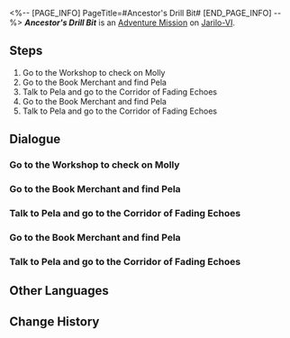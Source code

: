 <%-- [PAGE_INFO]
PageTitle=#Ancestor's Drill Bit#
[END_PAGE_INFO] --%>
{{Stub|Dialogue.}}
{{Mission Infobox
|id            = 2011301
|title         = 
|image         = <!--Mission Ancestor's Drill Bit.png-->
|type          = Adventure
|event_name    = 
|chapter       = 
|requirements  = [[Adventure Mission]] ''[[Out of Control]]'' completed
|summary       = You and Pela have suffered a lot in the Corridor of Fading Echoes, but you found the key Molly needed and helped her find peace. All is well that ends well!
|characters    = Molly; Pela; Serval; Trailblazer
|startLocation = [[Jarilo-VI]] - [[Administrative District]]
|world         = Jarilo-VI
|area          = Administrative District
|prev          = Out of Control
|next          = Ancestor's Drill Bit
|exp           = 
|credits       = 
|stellarJade   = 
|other         = 
}}
'''''Ancestor's Drill Bit''''' is an [[Adventure Mission]] on [[Jarilo-VI]].

==Steps==
# Go to the Workshop to check on Molly
# Go to the Book Merchant and find Pela
# Talk to Pela and go to the Corridor of Fading Echoes
# Go to the Book Merchant and find Pela
# Talk to Pela and go to the Corridor of Fading Echoes

<!--
==Gameplay Notes==

--><!--
==Trial Character==

-->
==Dialogue==
{{Stub Dialogue}}
===Go to the Workshop to check on Molly===
{{Mission Description|type=adventure|location=Administrative District|Serval sends you a message to thank you for helping Molly and invites you to accompany Molly in the "Workshop."<br />According to Serval, Molly hasn't recovered from that accident. Go to the "Workshop" to check on Molly when you're free.}}
{{Dialogue Start}}
:{{tx}}
{{Dialogue End}}

===Go to the Book Merchant and find Pela===
{{Mission Description|type=adventure|location=Administrative District|update|Molly, who is currently homeless, has become a friend of Serval. When you find them, they are working on Molly's family treasure, the mechanism box, as if they had been partners for years.<br />The two decide to ask for Pela's help because they find nothing. Go to the Book Merchant's place with them to find Pela.}}
{{Dialogue Start}}
:{{tx}}
{{Dialogue End}}

===Talk to Pela and go to the Corridor of Fading Echoes===
{{Mission Description|type=adventure|location=Administrative District|update|Pela's embarrassment piqued your curiosity, but now isn't the time to tease her...<br />You've discovered a clue written on the family heirloom that points you towards an old fort called the Corridor of Fading Echoes. Go with Pela to explore it.}}
{{Dialogue Start}}
:{{tx}}
{{Dialogue End}}

===Go to the Book Merchant and find Pela===
{{Mission Description|type=adventure|location=Administrative District|update|Molly, who is currently homeless, has become a friend of Serval. When you find them, they are working on Molly's family treasure, the mechanism box, as if they had been partners for years.<br />The two decide to ask for Pela's help because they find nothing. Go to the Book Merchant's place with them to find Pela.}}
{{Dialogue Start}}
:{{tx}}
{{Dialogue End}}

===Talk to Pela and go to the Corridor of Fading Echoes===
{{Mission Description|type=adventure|location=Administrative District|update|Pela's embarrassment piqued your curiosity, but now isn't the time to tease her...<br />You've discovered a clue written on the family heirloom that points you towards an old fort called the Corridor of Fading Echoes. Go with Pela to explore it.}}
{{Dialogue Start}}
:{{tx}}
{{Dialogue End}}

==Other Languages==
{{Other Languages
|en   = Ancestor's Drill Bit
|zhs  = 祖辈的钻头
|zht  = 祖輩的鑽頭
|ja   = 祖先のドリル
|ko   = 조상님의 드릴
|es   = El taladro de los ancestros
|fr   = Le foret de l'ancêtre
|ru   = Сверло предка
|th   = สว่านของบรรพบุรุษ
|vi   = Mũi Khoan Của Tổ Tiên
|de   = Bohrer der Ahnen
|id   = Bor Leluhur
|pt   = Broca do Ancestral
}}

==Change History==
{{Change History|1.0}}
